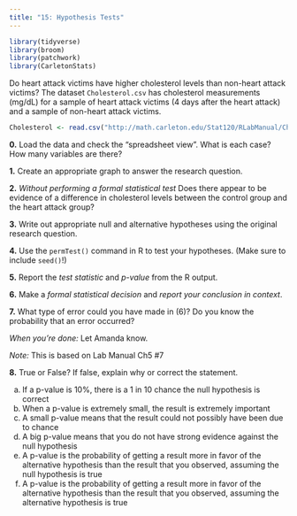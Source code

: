 ```yaml
---
title: "15: Hypothesis Tests"
---
```


```r
library(tidyverse)
library(broom)
library(patchwork)
library(CarletonStats)
```

Do heart attack victims have higher cholesterol levels than non-heart attack victims? The dataset `Cholesterol.csv` has cholesterol measurements (mg/dL) for a sample of heart attack victims (4 days after the heart attack) and a sample of non-heart attack victims. 

```r
Cholesterol <- read.csv("http://math.carleton.edu/Stat120/RLabManual/Cholesterol.csv")
```

**0.** Load the data and check the "spreadsheet view". What is each case? How many variables are there?

**1.** Create an appropriate graph to answer the research question. 

**2.** *Without performing a formal statistical test* Does there appear to be evidence of a difference in cholesterol levels between the control group and the heart attack group? 

**3.** Write out appropriate null and alternative hypotheses using the original research question.

**4.** Use the `permTest()` command in R to test your hypotheses. (Make sure to include `seed()`!) 

**5.** Report the *test statistic* and *p-value* from the R output. 

**6.** Make a *formal statistical decision* and *report your conclusion in context*.  

**7.** What type of error could you have made in (6)? Do you know the probability that an error occurred?

*When you're done:* Let Amanda know. 

*Note:* This is based on Lab Manual Ch5 #7

**8.** True or False? If false, explain why or correct the statement. 

(a) If a p-value is 10%, there is a 1 in 10 chance the null hypothesis is correct
(b) When a p-value is extremely small, the result is extremely important
(c) A small p-value means that the result could not possibly have been due to chance
(d) A big p-value means that you do not have strong evidence against the null hypothesis
(e) A p-value is the probability of getting a result more in favor of the alternative hypothesis than the result that you observed, assuming the null hypothesis is true
(f) A p-value is the probability of getting a result more in favor of the alternative hypothesis than the result that you observed, assuming the alternative hypothesis is true

